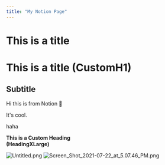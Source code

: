```yaml
---
title: "My Notion Page"
---
```

# This is a title
# This is a title (CustomH1)

## Subtitle

Hi this is from Notion 👋


It's cool.

haha

<strong>This is a Custom Heading<br/>(HeadingXLarge)</strong>


![Untitled.png](./Untitled.png)
![Screen_Shot_2021-07-22_at_5.07.46_PM.png](./Screen_Shot_2021-07-22_at_5.07.46_PM.png)
